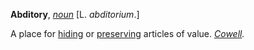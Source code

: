 '''Abditory''', ''[[noun (part of speech)|noun]]'' [L. ''abditorium''.]

A place for [[hiding]] or [[preserving]] articles of value. ''[[Cowell (source)|Cowell]].''